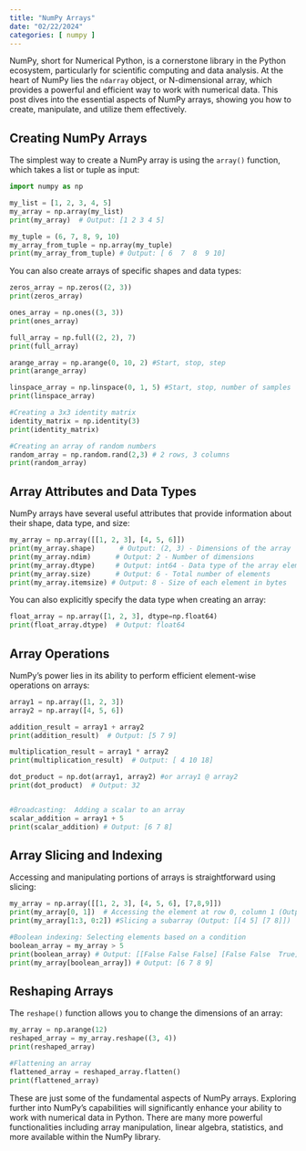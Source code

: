 ```yaml
---
title: "NumPy Arrays"
date: "02/22/2024"
categories: [ numpy ]
---
```



NumPy, short for Numerical Python, is a cornerstone library in the Python ecosystem, particularly for scientific computing and data analysis.  At the heart of NumPy lies the `ndarray` object, or N-dimensional array, which provides a powerful and efficient way to work with numerical data. This post dives into the essential aspects of NumPy arrays, showing you how to create, manipulate, and utilize them effectively.

## Creating NumPy Arrays

The simplest way to create a NumPy array is using the `array()` function, which takes a list or tuple as input:

```python
import numpy as np

my_list = [1, 2, 3, 4, 5]
my_array = np.array(my_list)
print(my_array)  # Output: [1 2 3 4 5]

my_tuple = (6, 7, 8, 9, 10)
my_array_from_tuple = np.array(my_tuple)
print(my_array_from_tuple) # Output: [ 6  7  8  9 10]
```

You can also create arrays of specific shapes and data types:

```python
zeros_array = np.zeros((2, 3))
print(zeros_array)

ones_array = np.ones((3, 3))
print(ones_array)

full_array = np.full((2, 2), 7)
print(full_array)

arange_array = np.arange(0, 10, 2) #Start, stop, step
print(arange_array)

linspace_array = np.linspace(0, 1, 5) #Start, stop, number of samples
print(linspace_array)

#Creating a 3x3 identity matrix
identity_matrix = np.identity(3)
print(identity_matrix)

#Creating an array of random numbers
random_array = np.random.rand(2,3) # 2 rows, 3 columns
print(random_array)

```

##  Array Attributes and Data Types

NumPy arrays have several useful attributes that provide information about their shape, data type, and size:

```python
my_array = np.array([[1, 2, 3], [4, 5, 6]])
print(my_array.shape)      # Output: (2, 3) - Dimensions of the array
print(my_array.ndim)      # Output: 2 - Number of dimensions
print(my_array.dtype)     # Output: int64 - Data type of the array elements
print(my_array.size)      # Output: 6 - Total number of elements
print(my_array.itemsize) # Output: 8 - Size of each element in bytes

```

You can also explicitly specify the data type when creating an array:

```python
float_array = np.array([1, 2, 3], dtype=np.float64)
print(float_array.dtype)  # Output: float64
```

## Array Operations

NumPy's power lies in its ability to perform efficient element-wise operations on arrays:

```python
array1 = np.array([1, 2, 3])
array2 = np.array([4, 5, 6])

addition_result = array1 + array2
print(addition_result)  # Output: [5 7 9]

multiplication_result = array1 * array2
print(multiplication_result)  # Output: [ 4 10 18]

dot_product = np.dot(array1, array2) #or array1 @ array2
print(dot_product)  # Output: 32


#Broadcasting:  Adding a scalar to an array
scalar_addition = array1 + 5
print(scalar_addition) # Output: [6 7 8]

```

## Array Slicing and Indexing

Accessing and manipulating portions of arrays is straightforward using slicing:

```python
my_array = np.array([[1, 2, 3], [4, 5, 6], [7,8,9]])
print(my_array[0, 1])  # Accessing the element at row 0, column 1 (Output: 2)
print(my_array[1:3, 0:2]) #Slicing a subarray (Output: [[4 5] [7 8]])

#Boolean indexing: Selecting elements based on a condition
boolean_array = my_array > 5
print(boolean_array) # Output: [[False False False] [False False  True] [ True  True  True]]
print(my_array[boolean_array]) # Output: [6 7 8 9]

```

## Reshaping Arrays

The `reshape()` function allows you to change the dimensions of an array:


```python
my_array = np.arange(12)
reshaped_array = my_array.reshape((3, 4))
print(reshaped_array)

#Flattening an array
flattened_array = reshaped_array.flatten()
print(flattened_array)
```

These are just some of the fundamental aspects of NumPy arrays.  Exploring further into NumPy's capabilities will significantly enhance your ability to work with numerical data in Python.  There are many more powerful functionalities including array manipulation, linear algebra, statistics, and more available within the NumPy library.

